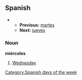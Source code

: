 ==Spanish==
**'''Previous:''' [[martes]]
**'''Next:''' [[jueves]]

===Noun===
'''miércoles'''

#[[Wednesday]]

[[Category:Spanish days of the week]]